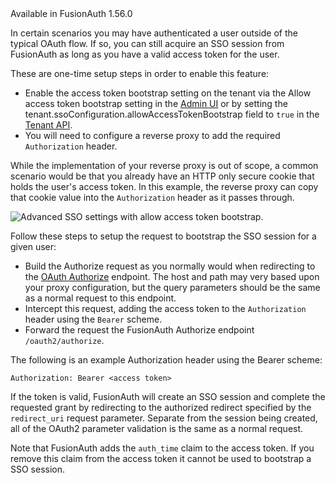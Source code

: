 ---
---

<Aside type="version">Available in FusionAuth 1.56.0</Aside>

In certain scenarios you may have authenticated a user outside of the typical OAuth flow. If so, you can still acquire an SSO session from FusionAuth as long as you have a valid access token for the user.

These are one-time setup steps in order to enable this feature:

* Enable the access token bootstrap setting on the tenant via the <InlineField>Allow access token bootstrap</InlineField> setting in the [Admin UI](/docs/get-started/core-concepts/tenants#oauth) or by setting the <InlineField>tenant.ssoConfiguration.allowAccessTokenBootstrap</InlineField> field to `true` in the [Tenant API](/docs/apis/tenants).
* You will need to configure a reverse proxy to add the required `Authorization` header.

While the implementation of your reverse proxy is out of scope, a common scenario would be that you already have an HTTP only secure cookie that holds the user's access token. In this example, the reverse proxy can copy that cookie value into the `Authorization` header as it passes through.

![Advanced SSO settings with allow access token bootstrap.](/img/docs/lifecycle/authenticate-users/oauth-access-token-bootstrap.png)

Follow these steps to setup the request to bootstrap the SSO session for a given user:

* Build the Authorize request as you normally would when redirecting to the [OAuth Authorize](/docs/lifecycle/authenticate-users/oauth/endpoints#authorize) endpoint. The host and path may very based upon your proxy configuration, but the query parameters should be the same as a normal request to this endpoint.
* Intercept this request, adding the access token to the `Authorization` header using the `Bearer` scheme.
* Forward the request the FusionAuth Authorize endpoint `/oauth2/authorize`.

The following is an example Authorization header using the Bearer scheme:

```
Authorization: Bearer <access token>
```

If the token is valid, FusionAuth will create an SSO session and complete the requested grant by redirecting to the authorized redirect specified by the `redirect_uri` request parameter. Separate from the session being created, all of the OAuth2 parameter validation is the same as a normal request.

Note that FusionAuth adds the `auth_time` claim to the access token. If you remove this claim from the access token it cannot be used to bootstrap a SSO session.
